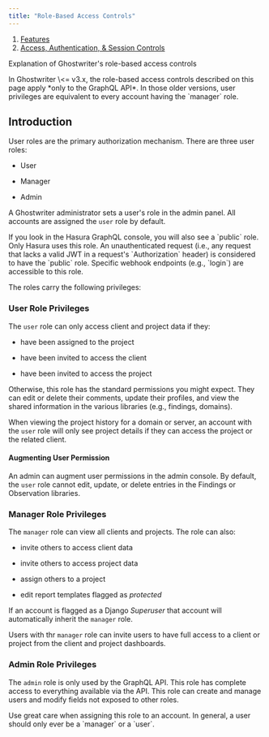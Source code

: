 ```yaml
---
title: "Role-Based Access Controls"
---
```


1. [Features](/features)
2. [Access, Authentication, & Session Controls](/features/access-authentication-and-session-controls)

Explanation of Ghostwriter's role-based access controls

<Check>
In Ghostwriter \<= v3.x, the role-based access controls described on this page apply *only to the GraphQL API*. In those older versions, user privileges are equivalent to every account having the `manager` role.
</Check>

## Introduction

User roles are the primary authorization mechanism. There are three user roles:

* User

* Manager

* Admin

A Ghostwriter administrator sets a user's role in the admin panel. All accounts are assigned the `user` role by default.

<Info>
If you look in the Hasura GraphQL console, you will also see a `public` role. Only Hasura uses this role. An unauthenticated request (i.e., any request that lacks a valid JWT in a request's `Authorization` header) is considered to have the `public` role. Specific webhook endpoints (e.g., `login`) are accessible to this role.
</Info>

The roles carry the following privileges:

### User Role Privileges

The `user` role can only access client and project data if they:

* have been assigned to the project

* have been invited to access the client

* have been invited to access the project

Otherwise, this role has the standard permissions you might expect. They can edit or delete their comments, update their profiles, and view the shared information in the various libraries (e.g., findings, domains).

When viewing the project history for a domain or server, an account with the `user` role will only see project details if they can access the project or the related client.

#### Augmenting User Permission

An admin can augment user permissions in the admin console. By default, the `user` role cannot edit, update, or delete entries in the Findings or Observation libraries.

### Manager Role Privileges

The `manager` role can view all clients and projects. The role can also:

* invite others to access client data

* invite others to access project data

* assign others to a project

* edit report templates flagged as *protected*

If an account is flagged as a Django *Superuser* that account will automatically inherit the `manager` role.

Users with thr `manager` role can invite users to have full access to a client or project from the client and project dashboards.

### Admin Role Privileges

The `admin` role is only used by the GraphQL API. This role has complete access to everything available via the API. This role can create and manage users and modify fields not exposed to other roles.

<Warning>
Use great care when assigning this role to an account. In general, a user should only ever be a `manager` or a `user`.
</Warning>

